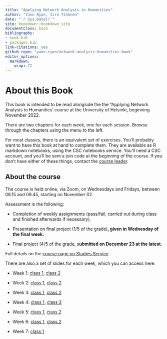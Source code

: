 ```yaml
---
title: "Applying Network Analysis to Humanities"
author: "Yann Ryan, Iiro Tihonen"
date: "`r Sys.Date()`"
site: bookdown::bookdown_site
documentclass: book
bibliography:
- book.bib
- packages.bib
link-citations: yes
github-repo: "yann-ryan/network-analysis-humanities-book"
editor_options: 
  markdown: 
    wrap: 72
---
```


# About this Book

This book is intended to be read alongside the the "Applying Network
Analysis to Humanities' course at the University of Helsinki, beginning
November 2022.

There are two chapters for each week, one for each session. Browse
through the chapters using the menu to the left.

For most classes, there is an equivalent set of exercises. You'll
probably want to have this book at hand to complete them. They are
available as R markdown notebooks, using the CSC notebooks service.
You'll need a CSC account, and you'll be sent a join code at the
beginning of the course. If you don't have either of these things,
contact the [course leader](mailto:yann.ryan@helinki.fi).

## About the course

The course is held online, via Zoom, on Wednesdays and Fridays, between
08.15 and 09.45, starting on November 02.

Assessment is the following:

-   Completion of weekly assignments (pass/fail, carried out during
    class and finished afterwards if necessary).

-   Presentation on final project (1/5 of the grade)**, given in
    Wednesday of the final week.**

-   Final project (4/5 of the grade, s**ubmitted on December 23 at the
    latest.**

Full details on the [course page on Studies
Service](https://studies.helsinki.fi/courses/cur/hy-opt-cur-2223-7c9cdedc-fc7b-4e66-b793-1dbe0db868b7)

There are also a set of slides for each week, which you can access here:

-   Week 1: [class
    1](https://comhis.github.io/applying-network-analysis-to-humanities/slides/1-1-introduction.html),
    [class
    2](https://comhis.github.io/applying-network-analysis-to-humanities/slides/1-2-intro-to-r.html)

-   Week 2: [class
    1](https://comhis.github.io/applying-network-analysis-to-humanities/slides/2-1-network-data.html),
    [class
    2](https://comhis.github.io/applying-network-analysis-to-humanities/slides/2-2-data-cleaning.html)

-   Week 3: [class
    1](https://comhis.github.io/applying-network-analysis-to-humanities/slides/3-1-fundamentals-data-modelling.html),
    [class
    2](https://comhis.github.io/applying-network-analysis-to-humanities/slides/3-2-building-data-model.html)

-   Week 4: [class
    1](https://comhis.github.io/applying-network-analysis-to-humanities/slides/4-1-fundamentals.html),
    [class
    2](https://comhis.github.io/applying-network-analysis-to-humanities/slides/4-2-networks-with-r.html)

-   Week 5: [class
    1](https://comhis.github.io/applying-network-analysis-to-humanities/slides/5-1-visualising-with-ggraph.html),
    [class
    2](https://comhis.github.io/applying-network-analysis-to-humanities/slides/visualising-gephi.html)

-   Week 6: [class
    1](https://comhis.github.io/applying-network-analysis-to-humanities/slides/bipartite-networks.html),
    [class
    2](https://comhis.github.io/applying-network-analysis-to-humanities/slides/6-2-literary-linguistic.html)

-   Week 7: [class
    1](https://comhis.github.io/applying-network-analysis-to-humanities/slides/7-reflections.html)

